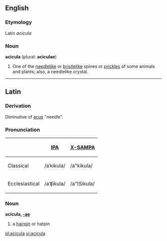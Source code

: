 ==English==

===Etymology===
Latin ''acicula''

===Noun===
'''acicula''' (plural: '''aciculae''')

# One of the [[needlelike]] or [[bristlelike]] spines or [[prickles]] of some animals and plants; also, a needlelike crystal.

----

==Latin==
===Derivation===
Diminutive of [[acus]] "needle".

===Pronunciation===
{| border=1 cellpadding=5
! !! [[w:IPA|IPA]] !! [[w:X-SAMPA|X-SAMPA]]
|-
! Classical
| /aˈkikula/ || /a"kikula/
|-
! Ecclesiastical
| /aˈʧikula/ || /a"tSikula/
|}

===Noun===
'''acicula, [[Wiktionary Appendix:Latin first declension|-ae]]''' {{f}}
# a [[hairpin]] or hatpin

[[pl:acicula]]
[[vi:acicula]]